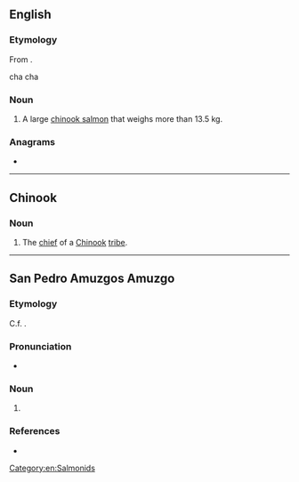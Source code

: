 ==English==

===Etymology===
From {{bor|en|chh|-}}.

cha cha

===Noun===
{{en-noun}}

# {{lb|en|Canada}} A large [[chinook salmon]] that weighs more than 13.5 kg.

===Anagrams===
* {{anagrams|en|a=eety|eyet|yeet|yete}}

[[Category:en:Salmonids]]

----

==Chinook==

===Noun===
{{head|chh|noun}}

# The [[chief]] of a [[Chinook]] [[tribe]].

----

==San Pedro Amuzgos Amuzgo==

===Etymology===
C.f. {{m|azg|tye|t=father}}.

===Pronunciation===
* {{IPA|/ˈtʲe˧/|lang=azg}}

===Noun===
{{head|azg|noun|plural|ntyee}}

# {{l|en|priest}}

===References===
* {{R:Stewart et al. 2000}}